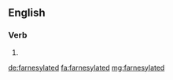 ==English==

===Verb===
{{head|en}}

# {{en-past of|farnesylate}}

[[de:farnesylated]]
[[fa:farnesylated]]
[[mg:farnesylated]]